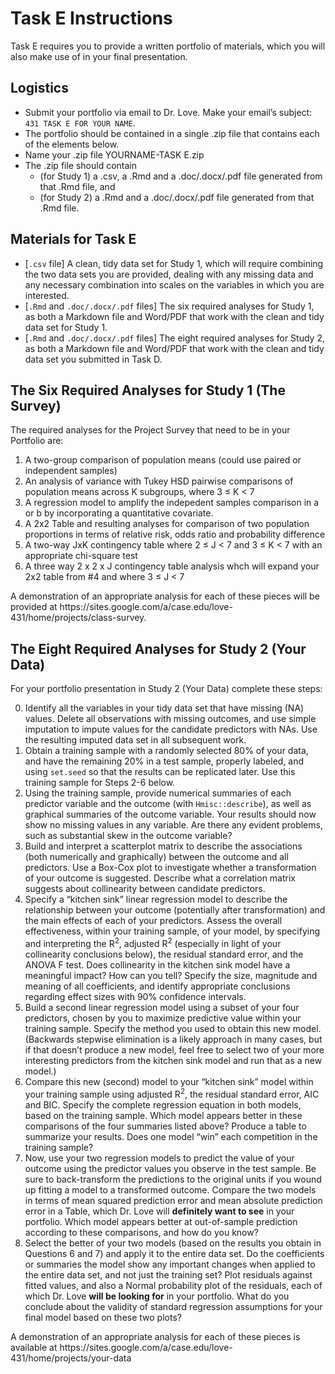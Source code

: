 # Task E Instructions

Task E requires you to provide a written portfolio of materials, which you will also make use of in your final presentation. 

## Logistics

- Submit your portfolio via email to Dr. Love. Make your email's subject: `431 TASK E FOR YOUR NAME`.
- The portfolio should be contained in a single .zip file that contains each of the elements below. 
- Name your .zip file YOURNAME-TASK E.zip
- The .zip file should contain 
    + (for Study 1) a .csv, a .Rmd and a .doc/.docx/.pdf file generated from that .Rmd file, and 
    + (for Study 2) a .Rmd and a .doc/.docx/.pdf file generated from that .Rmd file.

## Materials for Task E

- [`.csv` file] A clean, tidy data set for Study 1, which will require combining the two data sets you are provided, dealing with any missing data and any necessary combination into scales on the variables in which you are interested.
- [`.Rmd` and `.doc/.docx/.pdf` files] The six required analyses for Study 1, as both a Markdown file and Word/PDF that work with the clean and tidy data set for Study 1.
- [`.Rmd` and `.doc/.docx/.pdf` files] The eight required analyses for Study 2, as both a Markdown file and Word/PDF that work with the clean and tidy data set you submitted in Task D.

## The Six Required Analyses for Study 1 (The Survey)

The required analyses for the Project Survey that need to be in your Portfolio are:

1. A two-group comparison of population means (could use paired or independent samples)
2. An analysis of variance with Tukey HSD pairwise comparisons of population means across K subgroups, where 3 $\leq$ K < 7
3. A regression model to amplify the indepedent samples comparison in a or b by incorporating a quantitative covariate.
4. A 2x2 Table and resulting analyses for comparison of two population proportions in terms of relative risk, odds ratio and probability difference
5. A two-way JxK contingency table where 2 $\leq$ J < 7 and 3 $\leq$ K < 7 with an appropriate chi-square test
6. A three way 2 x 2 x J contingency table analysis whch will expand your 2x2 table from #4 and where 3 $\leq$ J < 7

A demonstration of an appropriate analysis for each of these pieces will be provided at https://sites.google.com/a/case.edu/love-431/home/projects/class-survey.

\newpage

## The Eight Required Analyses for Study 2 (Your Data)

For your portfolio presentation in Study 2 (Your Data) complete these steps:

0. Identify all the variables in your tidy data set that have missing (NA) values. Delete all observations with missing outcomes, and use simple imputation to impute values for the candidate predictors with NAs. Use the resulting imputed data set in all subsequent work.
1. Obtain a training sample with a randomly selected 80% of your data, and have the remaining 20% in a test sample, properly labeled, and using `set.seed` so that the results can be replicated later. Use this training sample for Steps 2-6 below.
2. Using the training sample, provide numerical summaries of each predictor variable and the outcome (with `Hmisc::describe`), as well as graphical summaries of the outcome variable. Your results should now show no missing values in any variable. Are there any evident problems, such as substantial skew in the outcome variable?
3. Build and interpret a scatterplot matrix to describe the associations (both numerically and graphically) between the outcome and all predictors. Use a Box-Cox plot to investigate whether a transformation of your outcome is suggested. Describe what a correlation matrix suggests about collinearity between candidate predictors.
4. Specify a "kitchen sink" linear regression model to describe the relationship between your outcome (potentially after transformation) and the main effects of each of your predictors. Assess the overall effectiveness, within your training sample, of your model, by specifying and interpreting the R^2^, adjusted R^2^ (especially in light of your collinearity conclusions below), the residual standard error, and the ANOVA F test. Does collinearity in the kitchen sink model have a meaningful impact? How can you tell? Specify the size, magnitude and meaning of all coefficients, and identify appropriate conclusions regarding effect sizes with 90% confidence intervals.
5. Build a second linear regression model using a subset of your four predictors, chosen by you to maximize predictive value within your training sample. Specify the method you used to obtain this new model. (Backwards stepwise elimination is a likely approach in many cases, but if that doesn't produce a new model, feel free to select two of your more interesting predictors from the kitchen sink model and run that as a new model.)
6. Compare this new (second) model to your "kitchen sink" model within your training sample using adjusted R^2^, the residual standard error, AIC and BIC. Specify the complete regression equation in both models, based on the training sample. Which model appears better in these comparisons of the four summaries listed above? Produce a table to summarize your results. Does one model "win" each competition in the training sample?
7. Now, use your two regression models to predict the value of your outcome using the predictor values you observe in the test sample. Be sure to back-transform the predictions to the original units if you wound up fitting a model to a transformed outcome. Compare the two models in terms of mean squared prediction error and mean absolute prediction error in a Table, which Dr. Love will **definitely want to see** in your portfolio. Which model appears better at out-of-sample prediction according to these comparisons, and how do you know?
8. Select the better of your two models (based on the results you obtain in Questions 6 and 7) and apply it to the entire data set. Do the coefficients or summaries the model show any important changes when applied to the entire data set, and not just the training set? Plot residuals against fitted values, and also a Normal probability plot of the residuals, each of which Dr. Love **will be looking for** in your portfolio. What do you conclude about the validity of standard regression assumptions for your final model based on these two plots?

A demonstration of an appropriate analysis for each of these pieces is available at https://sites.google.com/a/case.edu/love-431/home/projects/your-data